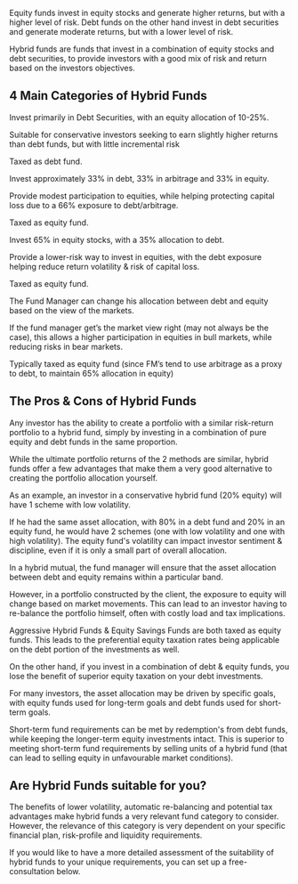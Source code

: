 Equity funds invest in equity stocks and generate higher returns, but with a higher level of risk. Debt funds on the other hand invest in debt securities and generate moderate returns, but with a lower level of risk. 

Hybrid funds are funds that invest in a combination of equity stocks and debt securities, to provide investors with a good mix of risk and return based on the investors objectives.

## 4 Main Categories of Hybrid Funds

<div className="grid grid-cols-1 md:grid-cols-2 gap-4">

<AlertBox color="grey" heading="Conservative Hybrid (10-25% Equity)">

Invest primarily in Debt Securities, with an equity allocation of 10-25%. 

Suitable for conservative investors seeking to earn slightly higher returns than debt funds, but with little incremental risk

Taxed as debt fund. 

</AlertBox>

<AlertBox color="grey" heading="Equity Savings (33% Equity)">

Invest approximately 33% in debt, 33% in arbitrage and 33% in equity. 

Provide modest participation to equities, while helping protecting capital loss due to a 66% exposure to debt/arbitrage. 

Taxed as equity fund. 

</AlertBox>

<AlertBox color="grey" heading="Aggressive Hybrid (66% Equity)">

Invest 65% in equity stocks, with a 35% allocation to debt. 

Provide a lower-risk way to invest in equities, with the debt exposure helping reduce return volatility & risk of capital loss. 

Taxed as equity fund. 

</AlertBox>

<AlertBox color="grey" heading="Dynamic Asset Allocation">

The Fund Manager can change his allocation between debt and equity based on the view of the markets. 

If the fund manager get’s the market view right (may not always be the case), this allows a higher participation in equities in bull markets, while reducing risks in bear markets. 

Typically taxed as equity fund (since FM’s tend to use arbitrage as a proxy to debt, to maintain 65% allocation in equity)

</AlertBox>

</div>

## The Pros & Cons of Hybrid Funds

Any investor has the ability to create a portfolio with a similar risk-return portfolio to a hybrid fund, simply by investing in a combination of pure equity and debt funds in the same proportion. 

While the ultimate portfolio returns of the 2 methods are similar, hybrid funds offer a few advantages that make them a very good alternative to creating the portfolio allocation yourself. 

<div className="grid grid-cols-1 md:grid-cols-2 gap-4">

<AlertBox color="green" heading="Lower Volatility">

As an example, an investor in a conservative hybrid fund (20% equity) will have 1 scheme with low volatility. 

If he had the same asset allocation, with 80% in a debt fund and 20% in an equity fund, he would have 2 schemes (one with low volatility and one with high volatility). The equity fund's volatility can impact investor sentiment & discipline, even if it is only a small part of overall allocation. 

</AlertBox>

<AlertBox color="green" heading="Automatic Rebalancing">

In a hybrid mutual, the fund manager will ensure that the asset allocation between debt and equity remains within a particular band.

However, in a portfolio constructed by the client, the exposure to equity will change based on market movements. This can lead to an investor having to re-balance the portfolio himself, often with costly load and tax implications. ​

</AlertBox>

<AlertBox color="green" heading="Tax Advantages">

Aggressive Hybrid Funds & Equity Savings Funds are both taxed as equity funds. This leads to the preferential equity taxation rates being applicable on the debt portion of the investments as well. 

On the other hand, if you invest in a combination of debt & equity funds, you lose the benefit of superior equity taxation on your debt investments. 

</AlertBox>

<AlertBox color="red" heading="Goal-based Allocations">

For many investors, the asset allocation may be driven by specific goals, with equity funds used for long-term goals and debt funds used for short-term goals. 

Short-term fund requirements can be met by redemption's from debt funds, while keeping the longer-term equity investments intact. This is superior to meeting short-term fund requirements by selling units of a hybrid fund (that can lead to selling equity in unfavourable market conditions). 

</AlertBox>

</div>

## Are Hybrid Funds suitable for you?

The benefits of lower volatility, automatic re-balancing and potential tax advantages make hybrid funds a very relevant fund category to consider. However, the relevance of this category is very dependent on your specific financial plan, risk-profile and liquidity requirements. 

If you would like to have a more detailed assessment of the suitability of hybrid funds to your unique requirements, you can set up a free-consultation below.  